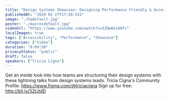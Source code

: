 ```yaml
---
title: "Design Systems Showcase: Designing Performance Friendly & Accessible Foundations - Tricia Cigna"
publishedAt: "2020-02-27T17:56:52Z"
image: "./hqdefault.jpg"
poster: "./maxresdefault.jpg"
videoUrl: "https://www.youtube.com/watch?v=IZQwWJz68fc"
localImages: true
tags: ["Accessibility", "Performance", "Showcase"]
categories: ["Video"]
duration: "0:09:50"
privacyStatus: "public"
draft: false
speakers: ["Tricia Cigna"]
---
```


Get an inside look into how teams are structuring their design systems with these lightning talks from design systems leads.
Tricia Cigna's Community Profile: https://www.figma.com/@triciacigna
Sign up for free: http://bit.ly/32tJtdD
